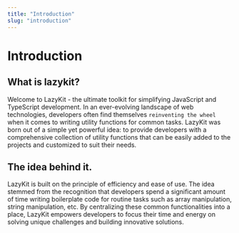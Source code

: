 ```yaml
---
title: "Introduction"
slug: "introduction"
---
```


# Introduction

## What is lazykit?

Welcome to LazyKit - the ultimate toolkit for simplifying JavaScript and TypeScript development. In an ever-evolving landscape of web technologies, developers often find themselves `reinventing the wheel` when it comes to writing utility functions for common tasks. LazyKit was born out of a simple yet powerful idea: to provide developers with a comprehensive collection of utility functions that can be easily added to the projects and customized to suit their needs.

## The idea behind it.

LazyKit is built on the principle of efficiency and ease of use. The idea stemmed from the recognition that developers spend a significant amount of time writing boilerplate code for routine tasks such as array manipulation, string manipulation, etc. By centralizing these common functionalities into a place, LazyKit empowers developers to focus their time and energy on solving unique challenges and building innovative solutions.
